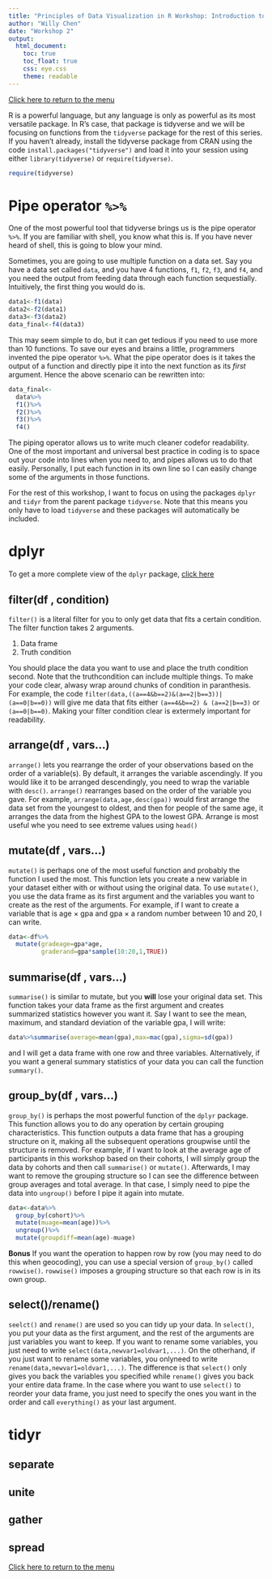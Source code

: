 ```yaml
---
title: "Principles of Data Visualization in R Workshop: Introduction to tidyverse"
author: "Willy Chen"
date: "Workshop 2"
output: 
  html_document:
    toc: true
    toc_float: true
    css: eye.css
    theme: readable
---
```

[Click here to return to the menu](https://willythewoo.github.io/WillyTheWoo/workshop/menu.html)

R is a powerful language, but any language is only as powerful as its most versatile package. In R's case, that package is tidyverse and we will be focusing on functions from the `tidyverse` package for the rest of this series. If you haven't already, install the tidyverse package from CRAN using the code `install.packages("tidyverse")` and load it into your session using either `library(tidyverse)` or `require(tidyverse)`.
```r
require(tidyverse)
```

# Pipe operator `%>%`
One of the most powerful tool that tidyverse brings us is the pipe operator `%>%`. If you are familiar with shell, you know what this is. If you have never heard of shell, this is going to blow your mind.

Sometimes, you are going to use multiple function on a data set. Say you have a data set called `data`, and you have 4 functions, `f1`, `f2`, `f3`, and `f4`, and you need the output from feeding data through each function sequestially. Intuitively, the first thing you would do is.
```r
data1<-f1(data)
data2<-f2(data1)
data3<-f3(data2)
data_final<-f4(data3)
```
This may seem simple to do, but it can get tedious if you need to use more than 10 functions. To save our eyes and brains a little, programmers invented the pipe operator `%>%`. What the pipe operator does is it takes the output of a function and directly pipe it into the next function as its *first* argument. Hence the above scenario can be rewritten into:
```r
data_final<-
  data%>%
  f1()%>%
  f2()%>%
  f3()%>%
  f4()
```
The piping operator allows us to write much cleaner codefor readability. One of the most important and universal best practice in coding is to space out your code into lines when you need to, and pipes allows us to do that easily. Personally, I put each function in its own line so I can easily change some of the arguments in those functions.

For the rest of this workshop, I want to focus on using the packages `dplyr` and `tidyr` from the parent package `tidyverse`. Note that this means you only have to load `tidyverse` and these packages will automatically be included. 

# dplyr
To get a more complete view of the `dplyr` package, [click here](https://cran.r-project.org/web/packages/dplyr/vignettes/dplyr.html)

## filter(df , condition)
`filter()` is a literal filter for you to only get data that fits a certain condition. The filter function takes 2 arguments.

1. Data frame
2. Truth condition

You should place the data you want to use and place the truth condition second. Note that the truthcondition can include multiple things. To make your code clear, alwasy wrap around chunks of condition in paranthesis. For example, the code `filter(data,((a==4&b==2)&(a==2|b==3))|(a==0|b==0))` will give me data that fits either `(a==4&b==2) & (a==2|b==3) ` or  `(a==0|b==0)`. Making your filter condition clear is extermely important for readability.

## arrange(df , vars...)
`arrange()` lets you rearrange the order of your observations based on the order of a variable(s). By default, it arranges the variable ascendingly. If you would like it to be arranged descendingly, you need to wrap the variable with `desc()`. `arrange()` rearranges based on the order of the variable you gave. For example, `arrange(data,age,desc(gpa))` would first arrange the data set from the youngest to oldest, and then for people of the same age, it arranges the data from the highest GPA to the lowest GPA. Arrange is most useful whe you need to see extreme values using `head()`

## mutate(df , vars...)
`mutate()` is perhaps one of the most useful function and probably the function I used the most. This function lets you create a new variable in your dataset either with or without using the original data. To use `mutate()`, you use the data frame as its first argument and the variables you want to create as the rest of the arguments. For example, if I want to create a variable that is age $\times$ gpa and gpa $\times$ a random number between 10 and 20, I can write.
```r
data<-df%>%
  mutate(gradeage=gpa*age,
         graderand=gpa*sample(10:20,1,TRUE))
```

## summarise(df , vars...)
`summarise()` is similar to mutate, but you **will** lose your original data set. This function takes your data frame as the first argument and creates summarized statistics however you want it. Say I want to see the mean, maximum, and standard deviation of the variable gpa, I will write:
```r
data%>%summarise(average=mean(gpa),max=mac(gpa),sigma=sd(gpa))
```
and I will get a data frame with one row and three variables. Alternatively, if you want a general summary statistics of your data you can call the function `summary()`.

## group_by(df , vars...)
`group_by()` is perhaps the most powerful function of the `dplyr` package. This function allows you to do any operation by certain grouping characteristics. This function outputs a data frame that has a grouping structure on it, making all the subsequent operations groupwise until the structure is removed. For example, if I want to look at the average age of participants in this workshop based on their cohorts, I will simply group the data by cohorts and then call `summarise()` or `mutate()`. Afterwards, I may want to remove the grouping structure so I can see the difference between group averages and total average. In that case, I simply need to pipe the data into `ungroup()` before I pipe it again into mutate.

```r
data<-data%>%
  group_by(cohort)%>%
  mutate(muage=mean(age))%>%
  ungroup()%>%
  mutate(groupdiff=mean(age)-muage)
```

**Bonus** If you want the operation to happen row by row (you may need to do this when geocoding), you can use a special version of `group_by()` called `rowwise()`. `rowwise()` imposes a grouping structure so that each row is in its own group.

## select()/rename()
`seelct()` and `rename()` are used so you can tidy up your data. In `select()`, you put your data as the first argument, and the rest of the arguments are just variables you want to keep. If you want to rename some variables, you just need to write `select(data,newvar1=oldvar1,...)`. On the otherhand, if you just want to rename some variables, you onlyneed to write `rename(data,newvar1=oldvar1,...)`. The difference is that `select()` only gives you back the variables you specified while `rename()` gives you back your entire data frame. In the case where you want to use `select()` to reorder your data frame, you just need to specify the ones you want in the order and call `everything()` as your last argument.







# tidyr

## separate

## unite

## gather 

## spread





<!-- [Click here to continue to the next workshop: Introduction to ggplot2](https://willythewoo.github.io/WillyTheWoo/workshop/ggplot2.html) -->

[Click here to return to the menu](https://willythewoo.github.io/WillyTheWoo/workshop/menu.html)